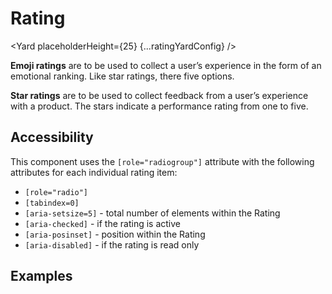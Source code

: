 <!--
Copyright (c) Uber Technologies, Inc.

This source code is licensed under the MIT license found in the
LICENSE file in the root directory of this source tree.
-->





# Rating

<Yard placeholderHeight={25} {...ratingYardConfig} />

**Emoji ratings** are to be used to collect a user’s experience in the form of an emotional ranking.
Like star ratings, there five options.

**Star ratings** are to be used to collect feedback from a user’s experience with a product. The
stars indicate a performance rating from one to five.

## Accessibility

This component uses the `[role="radiogroup"]` attribute with the following attributes for each individual rating item:

- `[role="radio"]`
- `[tabindex=0]`
- `[aria-setsize=5]` - total number of elements within the Rating
- `[aria-checked]` - if the rating is active
- `[aria-posinset]` - position within the Rating
- `[aria-disabled]` - if the rating is read only

## Examples

<Example title="Rating with stars" path="rating/star.tsx">
  <Star />
</Example>

<Example title="Rating with stars read only" path="rating/starReadOnly.tsx">
  <StarReadOnly />
</Example>

<Example title="Rating with emoticons" path="rating/emoticon.tsx">
  <Emoticon />
</Example>

<Exports component={RatingExports} title="Rating exports" path="baseui/rating" />
